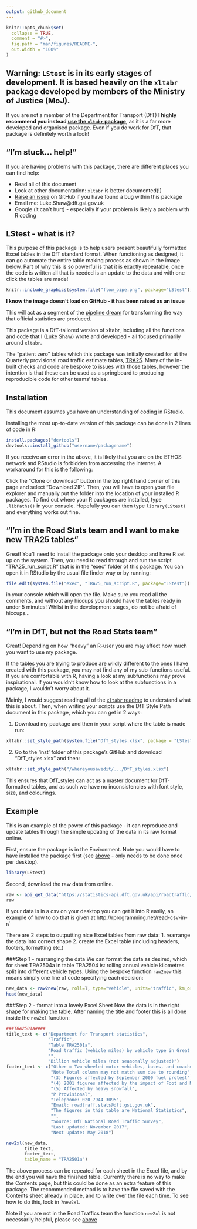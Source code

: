 ```yaml
---
output: github_document
---
```


<!-- README.md is generated from README.Rmd. Please edit that file -->

```r
knitr::opts_chunk$set(
  collapse = TRUE,
  comment = "#>",
  fig.path = "man/figures/README-",
  out.width = "100%"
)
```

**Warning: `LStest` is in its early stages of development.** It is based heavily on the `xltabr` package developed by members of the Ministry of Justice (MoJ).
------------

If you are not a member of the Department for Transport (DfT) **I highly recommend you instead [use the `xltabr` package](https://github.com/moj-analytical-services/xltabr)**, as it is a far more developed and organised package. Even if you do work for DfT, that package is definitely worth a look!

## "I'm stuck... help!"
If you are having problems with this package, there are different places you can find help:

* Read all of this document
* Look at other documentation: `xltabr` is better documented(!)
* [Raise an issue](https://github.com/departmentfortransport/ac-roadtraff-pipe/issues) on GitHub if you have found a bug within this package
* Email me: Luke.Shaw@dft.gsi.gov.uk
* Google (it can't hurt) - especially if your problem is likely a problem with R coding

## LStest - what is it?

This purpose of this package is to help users present beautifully formatted Excel tables in the DfT standard format. When functioning as designed, it can go automate the entire table making process as shown in the image below. Part of why this is so powerful is that it is exactly repeatable, once the code is written all that is needed is an update to the data and with one click the tables are made!

```r
knitr::include_graphics(system.file("flow_pipe.png", package="LStest"))
```
**I know the image doesn't load on GitHub - it has been raised as an issue**

This will act as a segment of the [pipeline dream](https://ukgovdatascience.github.io/rap_companion/) for transforming the way that official statistics are produced. 

This package is a DfT-tailored version of xltabr, including all the functions and code that I (Luke Shaw) wrote and developed - all focused primarily around `xltabr`. 

The "patient zero" tables which this package was initially created for at the Quarterly provisional road traffic estimate tables, [TRA25](https://www.gov.uk/government/statistical-data-sets/tra25-quarterly-estimates). Many of the in-built checks and code are bespoke to issues with those tables, however the intention is that these can be used as a springboard to producing reproducible code for other teams' tables.

## <a name="inst"></a> Installation
This document assumes you have an understanding of coding in RStudio.

Installing the most up-to-date version of this package can be done in 2 lines of code in R:
```r
install.packages("devtools")
devtools::install_github("username/packagename")
```

If you receive an error in the above, it is likely that you are on the ETHOS network and RStudio is forbidden from accessing the internet. A workaround for this is the following:

Click the "Clone or download" button in the top right hand corner of this page and select "Download ZIP". Then, you will have to open your file explorer and manually put the folder into the location of your installed R packages. To find out where your R packages are installed, type `.libPaths()` in your console. Hopefully you can then type `library(LStest)` and everything works out fine.

## <c name="SRF2"></c> "I'm in the Road Stats team and I want to make new TRA25 tables"

Great! You'll need to install the package onto your desktop and have R set up on the system. Then, you need to read through and run the script "TRA25_run_script.R" that is in the "exec" folder of this package. You can open it in RStudio by the usual file finder way or by running:
```r
file.edit(system.file("exec", "TRA25_run_script.R", package="LStest"))
```
in your console which will open the file. Make sure you read all the comments, and without any hiccups you should have the tables ready in under 5 minutes! Whilst in the development stages, do not be afraid of hiccups...

## <b name="notSRF"></b> "I'm in DfT, but not the Road Stats team"

Great! Depending on how "heavy" an R-user you are may affect how much you want to use my package.

If the tables you are trying to produce are wildly different to the ones I have created with this package, you may not find any of my sub-functions useful. If you are comfortable with R, having a look at my subfunctions may prove inspirational. If you wouldn't know how to look at the subfunctions in a package, I wouldn't worry about it.

Mainly, I would suggest reading all of the [`xltabr` readme](https://github.com/moj-analytical-services/xltabr/) to understand what this is about. Then, when writing your scripts use the DfT Style Path document in this package, which you can get in 2 ways:

1. Download my package and then in your script where the table is made run:
```r
xltabr::set_style_path(system.file("DfT_styles.xlsx", package = "LStest"))
```
2. Go to the 'inst' folder of this package's GitHub and download "DfT_styles.xlsx" and then:
```r
xltabr::set_style_path("/whereyousavedit/.../DfT_styles.xlsx")
```

This ensures that DfT_styles can act as a master document for DfT-formatted tables, and as such we have no inconsistencies with font style, size, and colourings.

## Example

This is an example of the power of this package - it can reproduce and update tables through the simple updating of the data in its raw format online.

First, ensure the package is in the Environment. Note you would have to have installed the package first (see [above](#inst) - only needs to be done once per desktop).

```r
library(LStest) 
```

Second, download the raw data from online. 
```r
raw <- api_get_data("https://statistics-api.dft.gov.uk/api/roadtraffic/quarterly") 
raw
```
If your data is in a csv on your desktop you can get it into R easily, an example of how to do that is given at http://rprogramming.net/read-csv-in-r/ 

There are 2 steps to outputting nice Excel tables from raw data: 
1. rearrange the data into correct shape
2. create the Excel table (including headers, footers, formatting etc.)

###Step 1 - rearranging the data
We can format the data as desired, which for sheet TRA2504a in table TRA2504 is:
rolling annual vehicle kilometres split into different vehicle types. Using the bespoke function `raw2new` this means simply one line of code specifying each decision: 

```r
new_data <- raw2new(raw, roll=T, type="vehicle", units="traffic", km_or_miles = "miles")
head(new_data)
```

###Step 2 - format into a lovely Excel Sheet
Now the data is in the right shape for making the table. After naming the title and footer this is all done inside the `new2xl` function:

```r
###TRA2501a####
title_text <- c("Department for Transport statistics",
                "Traffic",
                "Table TRA2501a",
                "Road traffic (vehicle miles) by vehicle type in Great Britain, rolling annual totals from 1993",
                "",
                "Billion vehicle miles (not seasonally adjusted)")
footer_text <- c("Other = Two wheeled motor vehicles, buses, and coaches",
                 "Note Total column may not match sum due to rounding",
                 "(3) Figures affected by September 2000 fuel protest",
                 "(4) 2001 figures affected by the impact of Foot and Mouth disease",
                 "(5) Affected by heavy snowfall",
                 "P Provisional",
                 "Telephone: 020 7944 3095",
                 "Email: roadtraff.stats@dft.gsi.gov.uk",
                 "The figures in this table are National Statistics",
                 "",
                 "Source: DfT National Road Traffic Survey",
                 "Last updated: November 2017",
                 "Next update: May 2018")

new2xl(new_data,
       title_text,
       footer_text,
       table_name = "TRA2501a")
```
The above process can be repeated for each sheet in the Excel file, and by the end you will have the finished table. Currently there is no way to make the Contents page, but this could be done as an extra feature of this package. The recommended method is to have the file saved with the Contents sheet already in place, and to write over the file each time. To see how to do this, look in `?new2xl`.

Note if you are not in the Road Traffics team the function `new2xl` is not necessarily helpful, please see [above](#notSRF)
